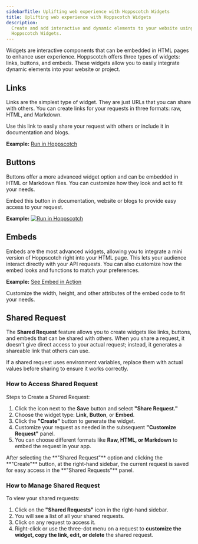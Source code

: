 ```yaml
---
sidebarTitle: Uplifting web experience with Hoppscotch Widgets
title: Uplifting web experience with Hoppscotch Widgets
description:
  Create and add interactive and dynamic elements to your website using
  Hoppscotch Widgets.
---
```


Widgets are interactive components that can be embedded in HTML pages to enhance
user experience. Hoppscotch offers three types of widgets: links, buttons, and
embeds. These widgets allow you to easily integrate dynamic elements into your
website or project.

## Links

Links are the simplest type of widget. They are just URLs that you can share
with others. You can create links for your requests in three formats: raw, HTML,
and Markdown.

Use this link to easily share your request with others or include it in
documentation and blogs.

**Example:** [Run in Hoppscotch](https://hopp.sh/r/r0338F6yoJrJ)

## Buttons

Buttons offer a more advanced widget option and can be embedded in HTML or
Markdown files. You can customize how they look and act to fit your needs.

Embed this button in documentation, website or blogs to provide easy access to
your request.

**Example:**
[![Run in Hoppscotch](https://hopp.sh/badge.svg)](https://hopp.sh/r/r0338F6yoJrJ)

## Embeds

Embeds are the most advanced widgets, allowing you to integrate a mini version
of Hoppscotch right into your HTML page. This lets your audience interact
directly with your API requests. You can also customize how the embed looks and
functions to match your preferences.

**Example:** [See Embed in Action](https://hoppscotch-embed-widget.netlify.app/)

<Tip>
  Customize the width, height, and other attributes of the embed code to fit
  your needs.
</Tip>

## Shared Request

The **Shared Request** feature allows you to create widgets like links, buttons,
and embeds that can be shared with others. When you share a request, it doesn't
give direct access to your actual request; instead, it generates a shareable
link that others can use.

<Warning>
  If a shared request uses environment variables, replace them with actual
  values before sharing to ensure it works correctly.
</Warning>

### How to Access Shared Request

Steps to Create a Shared Request:

1. Click the icon next to the **Save** button and select **"Share Request."**
2. Choose the widget type: **Link**, **Button**, or **Embed**.
3. Click the **"Create"** button to generate the widget.
4. Customize your request as needed in the subsequent **"Customize Request"**
   panel.
5. You can choose different formats like **Raw, HTML, or Markdown** to embed the
   request in your app.

<Tip>
  After selecting the **"Shared Request"** option and clicking the **"Create"**
  button, at the right-hand sidebar, the current request is saved for easy
  access in the **"Shared Requests"** panel.
</Tip>

### How to Manage Shared Request

To view your shared requests:

1. Click on the **"Shared Requests"** icon in the right-hand sidebar.
2. You will see a list of all your shared requests.
3. Click on any request to access it.
4. Right-click or use the three-dot menu on a request to **customize the widget,
   copy the link, edit, or delete** the shared request.
